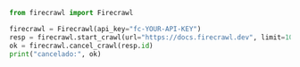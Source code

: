 ```python Python
from firecrawl import Firecrawl

firecrawl = Firecrawl(api_key="fc-YOUR-API-KEY")
resp = firecrawl.start_crawl(url="https://docs.firecrawl.dev", limit=10)
ok = firecrawl.cancel_crawl(resp.id)
print("cancelado:", ok)
```
